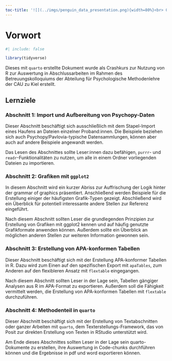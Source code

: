 ```yaml
---
toc-title: '![](../imgs/penguin_data_presentation.png){width=80%}<br> Quarto'
---
```

# Vorwort {.unnumbered}

```r
#| include: false

library(tidyverse)
```


Dieses mit `quarto` erstellte Dokument wurde als Crashkurs zur Nutzung von R zur Auswertung in Abschlussarbeiten im Rahmen des Betreuungskolloquiums der Abteilung für Psychologische Methodenlehre der CAU zu Kiel erstellt.

## Lernziele {.unnumbered}

### Abschnitt 1: Import und Aufbereitung von Psychopy-Daten

Dieser Abschnitt beschäftigt sich ausschließlich mit dem Stapel-Import eines Haufens an Dateien einzelner Proband:innen. Die Beispiele beziehen sich auch Psychopy/Pavlovia-typische Datensammlungen, können aber auch auf andere Beispiele angewandt werden.

Das Lesen des Abschnittes sollte Leser:innen dazu befähigen, `purrr`- und `readr`-Funktionalitäten zu nutzen, um alle in einem Ordner vorliegenden Dateien zu importieren. 

### Abschnitt 2: Grafiken mit `ggplot2`

In diesem Abschnitt wird ein kurzer Abriss zur Auffrischung der Logik hinter der grammar of graphics präsentiert.
Anschließend werden Beispiele für die Erstellung einiger der häufigsten Grafik-Typen gezeigt. Abschließend wird ein Überblick für potentiell interessante andere Stellen zur Referenz eingeführt.

Nach diesem Abschnitt sollten Leser die grundlegenden Prinzipien zur Erstellung von Grafiken mit ggplot2 kennen und auf häufig genutzte Grafikformate anwenden können.
Außerdem sollte ein Überblick an möglichen anderen Stellen zur weiteren Information gewonnen sein.


### Abschnitt 3: Erstellung von APA-konformen Tabellen

Dieser Abschnitt beschäftigt sich mit der Erstellung APA-konformer Tabellen in R. Dazu wird zum Einen auf den spezifischen Export mit `apaTables`, zum Anderen auf den flexibleren Ansatz mit `flextable` eingegangen.

Nach diesem Abschnitt sollten Leser in der Lage sein, Tabellen gängiger Analysen aus R im APA-Format zu exportieren. Außerdem soll die Fähigkeit vermittelt werden, die Erstellung von APA-konformen Tabellen mit `flextable` durchzuführen.

### Abschnitt 4: Methodenteil in `quarto`

Dieser Abschnitt beschäftigt sich mit der Erstellung von Textabschnitten oder ganzer Arbeiten mit `quarto`, dem Texterstellungs-Framework, das von Posit zur direkten Erstellung von Texten in RStudio unterstützt wird. 

Am Ende dieses Abschnittes sollten Leser in der Lage sein quarto-Dokumente zu erstellen, ihre Auswertung in Code-chunks durchführen können und die Ergebnisse in pdf und word exportieren können.
